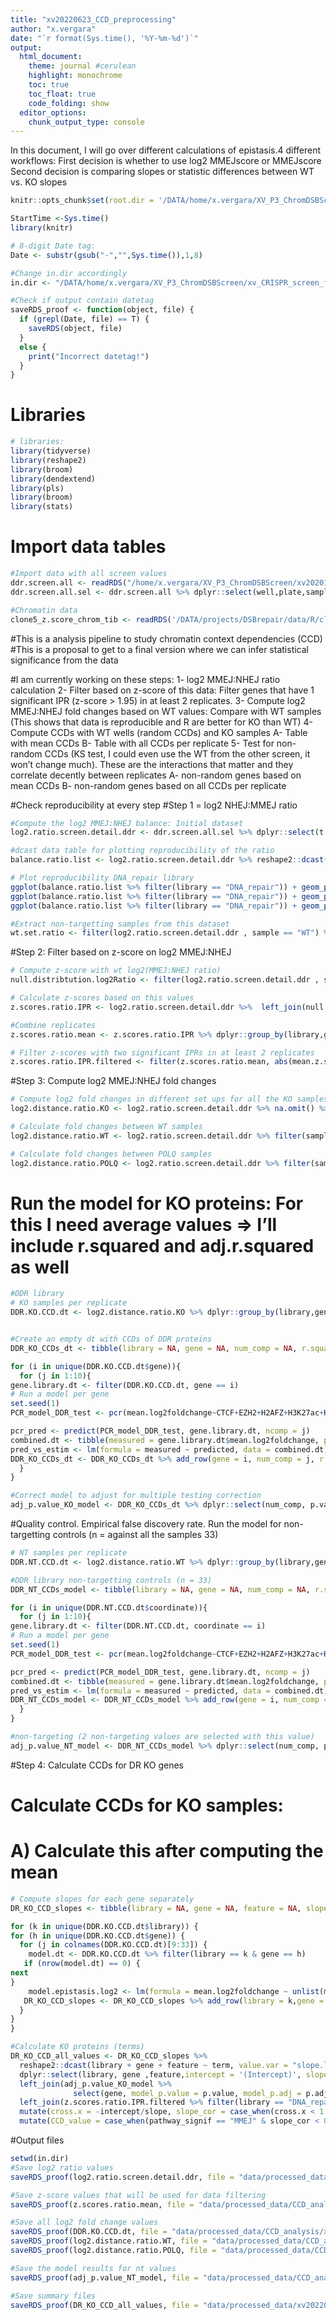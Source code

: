 ```yaml
---
title: "xv20220623_CCD_preprocessing"
author: "x.vergara"
date: "`r format(Sys.time(), '%Y-%m-%d')`"
output:
  html_document:
    theme: journal #cerulean
    highlight: monochrome
    toc: true
    toc_float: true
    code_folding: show
  editor_options:
    chunk_output_type: console
---
```


In this document, I will go over different calculations of epistasis.4 different workflows:
First decision is whether to use log2 MMEJscore or MMEJscore
Second decision is comparing slopes or statistic differences between WT vs. KO slopes

```r
knitr::opts_chunk$set(root.dir = '/DATA/home/x.vergara/XV_P3_ChromDSBScreen/xv_CRISPR_screen_figures/rmarkdown/xv20210920_paper_scripts/short_version/knit_html/')

StartTime <-Sys.time()
library(knitr)

# 8-digit Date tag:
Date <- substr(gsub("-","",Sys.time()),1,8)

#Change in.dir accordingly
in.dir <- "/DATA/home/x.vergara/XV_P3_ChromDSBScreen/xv_CRISPR_screen_figures/"

#Check if output contain datetag
saveRDS_proof <- function(object, file) {
  if (grepl(Date, file) == T) {
    saveRDS(object, file)
  }
  else {
    print("Incorrect datetag!")
  }
}
```

# Libraries
```r
# libraries:
library(tidyverse)
library(reshape2)
library(broom)
library(dendextend)
library(pls)
library(broom)
library(stats)
```

# Import data tables
```r
#Import data with all screen values
ddr.screen.all <- readRDS("/home/x.vergara/XV_P3_ChromDSBScreen/xv20201204_agm_ddr_screen/data/xv20220110_screen_ddr_all_computations.rds")
ddr.screen.all.sel <- ddr.screen.all %>% dplyr::select(well,plate,sample,gene,barcode,NHEJMMEJratio,MMEJscore, b.rep = bio.rep,t.rep = FinRep, freqCut) %>% mutate(MMEJNHEJratio = 1/NHEJMMEJratio, library = "DNA_repair")

#Chromatin data
clone5_z.score_chrom_tib <- readRDS('/DATA/projects/DSBrepair/data/R/cl20201026_ChIP_zscore_selection.RDS')

```

#This is a analysis pipeline to study chromatin context dependencies (CCD)
#This is a proposal to get to a final version where we can infer statistical significance from the data

#I am currently working on these steps:
  1- log2 MMEJ:NHEJ ratio calculation
  2- Filter based on z-score of this data: Filter genes that have 1 significant IPR (z-score > 1.95) in at least 2 replicates.
  3- Compute log2 MMEJ:NHEJ fold changes based on WT values: Compare with WT samples (This shows that data is reproducible and R are better for KO than WT)
  4- Compute CCDs with WT wells (random CCDs) and KO samples
    A- Table with mean CCDs
    B- Table with all CCDs per replicate
  5- Test for non-random CCDs (KS test, I could even use the WT from the other screen, it won't change much). These are the interactions that matter and they correlate decently between replicates
    A- non-random genes based on mean CCDs
    B- non-random genes based on all CCDs per replicate
  

#Check reproducibility at every step
#Step 1 = log2 NHEJ:MMEJ ratio
```r
#Compute the log2 MMEJ:NHEJ balance: Initial dataset
log2.ratio.screen.detail.ddr <- ddr.screen.all.sel %>% dplyr::select(t.rep, MMEJNHEJratio,library, gene,barcode,sample,well,plate) %>% mutate(log2ratio = log2(MMEJNHEJratio))

#dcast data table for plotting reproducibility of the ratio
balance.ratio.list <- log2.ratio.screen.detail.ddr %>% reshape2::dcast(gene + library + barcode + sample + well + plate ~ t.rep, value.var = "log2ratio")

# Plot reproducibility DNA_repair library
ggplot(balance.ratio.list %>% filter(library == "DNA_repair")) + geom_point(aes(R1,R4)) + xlab("R1 (log2 MMEJ:NHEJ balance))") + ylab("R4 (log2 MMEJ:NHEJ balance)") + geom_abline() + theme_bw() + geom_density2d(aes(R1,R4))
ggplot(balance.ratio.list %>% filter(library == "DNA_repair")) + geom_point(aes(R4,R5)) + xlab("R4 (log2 MMEJ:NHEJ balance))") + ylab("R5 (log2 MMEJ:NHEJ balance)") + geom_abline() + theme_bw()  + geom_density2d(aes(R4,R5))
ggplot(balance.ratio.list %>% filter(library == "DNA_repair")) + geom_point(aes(R1,R5)) + xlab("R1 (log2 MMEJ:NHEJ balance))") + ylab("R5 (log2 MMEJ:NHEJ balance)") + geom_abline() + theme_bw()  + geom_density2d(aes(R1,R5))

#Extract non-targetting samples from this dataset
wt.set.ratio <- filter(log2.ratio.screen.detail.ddr , sample == "WT") %>% dplyr::group_by(barcode, t.rep,library) %>% dplyr::summarise(wt.log2ratio = mean(log2ratio, na.rm = T))
```

#Step 2: Filter based on z-score on log2 MMEJ:NHEJ
```r
# Compute z-score with wt log2(MMEJ:NHEJ ratio)
null.distribtution.log2Ratio <- filter(log2.ratio.screen.detail.ddr , sample == "WT") %>% dplyr::group_by(barcode,library) %>% dplyr::summarise(wt.log2ratio = mean(log2ratio, na.rm = T), sd.wt.log2ratio = sd(log2ratio, na.rm = T))

# Calculate z-scores based on this values
z.scores.ratio.IPR <- log2.ratio.screen.detail.ddr %>%  left_join(null.distribtution.log2Ratio) %>% na.omit() %>% mutate(z.score.log2ratio = (log2ratio - wt.log2ratio)/sd.wt.log2ratio) %>% select(t.rep, library, gene, barcode,z.score.log2ratio,sample, well,plate)

#Combine replicates
z.scores.ratio.mean <- z.scores.ratio.IPR %>% dplyr::group_by(library,gene,barcode,sample,well,plate) %>% dplyr::summarise(mean.z.score.IPR = sum(z.score.log2ratio, na.rm = T)/sqrt(n()), count = n())

# Filter z-scores with two significant IPRs in at least 2 replicates
z.scores.ratio.IPR.filtered <- filter(z.scores.ratio.mean, abs(mean.z.score.IPR) > 1.95 & count > 1) %>% dplyr::group_by(gene,library, sample,well,plate) %>% dplyr::summarise(MMEJ_signif = sum(mean.z.score.IPR < -1.95), NHEJ_signif = sum(mean.z.score.IPR > 1.95)) %>% filter(MMEJ_signif >= 1 | NHEJ_signif >= 1) %>% mutate(pathway_signif = case_when(MMEJ_signif == 0 ~ "NHEJ", NHEJ_signif == 0 ~ "MMEJ", T ~ "both"))

```
#Step 3: Compute log2 MMEJ:NHEJ fold changes
```r
# Compute log2 fold changes in different set ups for all the KO samples
log2.distance.ratio.KO <- log2.ratio.screen.detail.ddr %>% na.omit() %>% filter(sample == "KO") %>% left_join(wt.set.ratio, by = c("t.rep", "library", "barcode")) %>% mutate(log2.foldchange = log2ratio - wt.log2ratio) 

# Calculate fold changes between WT samples
log2.distance.ratio.WT <- log2.ratio.screen.detail.ddr %>% filter(sample == "WT") %>% left_join(wt.set.ratio, by = c("t.rep", "library", "barcode")) %>% mutate(log2.foldchange = log2ratio - wt.log2ratio) 

# Calculate fold changes between POLQ samples
log2.distance.ratio.POLQ <- log2.ratio.screen.detail.ddr %>% filter(sample == "POLQ") %>% left_join(wt.set.ratio, by = c("t.rep", "library", "barcode")) %>% mutate(log2.foldchange = log2ratio - wt.log2ratio)
```

# Run the model for KO proteins: For this I need average values => I'll include r.squared and adj.r.squared as well
```r
#DDR library
# KO samples per replicate
DDR.KO.CCD.dt <- log2.distance.ratio.KO %>% dplyr::group_by(library,gene,well,plate,barcode) %>% dplyr::summarise(mean.log2foldchange = mean(log2.foldchange,na.rm = T)) %>% left_join(clone5_z.score_chrom_tib, by = c("barcode" = "ID")) %>% left_join(z.scores.ratio.IPR.filtered) %>% na.omit()


#Create an empty dt with CCDs of DDR proteins
DDR_KO_CCDs_dt <- tibble(library = NA, gene = NA, num_comp = NA, r.squared = NA, adj.r.squared = NA,p.value = NA)

for (i in unique(DDR.KO.CCD.dt$gene)){
  for (j in 1:10){
gene.library.dt <- filter(DDR.KO.CCD.dt, gene == i)
# Run a model per gene
set.seed(1)
PCR_model_DDR_test <- pcr(mean.log2foldchange~CTCF+EZH2+H2AFZ+H3K27ac+H3K27me3+H3K36me3+H3K4me1+H3K4me2+H3K4me3+H3K79me2+H3K9me2+H3K9me3+H4K5acK8ac+HDAC1+HDAC2+HDAC3+POL2+POL2AS2+SMC3+LMNB1+Dam+DNAse+m5C+late_replicating+TTseq, data=gene.library.dt , validation="CV")

pcr_pred <- predict(PCR_model_DDR_test, gene.library.dt, ncomp = j)
combined.dt <- tibble(measured = gene.library.dt$mean.log2foldchange, predicted = as.numeric(pcr_pred))
pred_vs_estim <- lm(formula = measured ~ predicted, data = combined.dt) %>% glance()
DDR_KO_CCDs_dt <- DDR_KO_CCDs_dt %>% add_row(gene = i, num_comp = j, r.squared = pred_vs_estim %>% pull(r.squared), adj.r.squared = pred_vs_estim %>% pull(adj.r.squared), p.value = pred_vs_estim %>% pull(p.value))
  }
}

#Correct model to adjust for multiple testing correction
adj_p.value_KO_model <- DDR_KO_CCDs_dt %>% dplyr::select(num_comp, p.value, gene) %>% mutate(sample = "ko") %>% filter(num_comp == 3) %>% mutate(p.adj = p.adjust(p.value, method = "BH")) %>% select(gene,p.value,p.adj, sample)
```

#Quality control. Empirical false discovery rate. Run the model for non-targetting controls (n = against all the samples 33)
```r
# NT samples per replicate
DDR.NT.CCD.dt <- log2.distance.ratio.WT %>% dplyr::group_by(library,gene,well,plate,barcode) %>% dplyr::summarise(mean.log2foldchange = mean(log2.foldchange,na.rm = T))%>% mutate(coordinate = paste0(plate,"_",well)) %>% left_join(clone5_z.score_chrom_tib, by = c("barcode" = "ID"))

#DDR library non-targetting controls (n = 33)
DDR_NT_CCDs_model <- tibble(library = NA, gene = NA, num_comp = NA, r.squared = NA, adj.r.squared = NA,p.value = NA)

for (i in unique(DDR.NT.CCD.dt$coordinate)){
  for (j in 1:10){
gene.library.dt <- filter(DDR.NT.CCD.dt, coordinate == i)
# Run a model per gene
set.seed(1)
PCR_model_DDR_test <- pcr(mean.log2foldchange~CTCF+EZH2+H2AFZ+H3K27ac+H3K27me3+H3K36me3+H3K4me1+H3K4me2+H3K4me3+H3K79me2+H3K9me2+H3K9me3+H4K5acK8ac+HDAC1+HDAC2+HDAC3+POL2+POL2AS2+SMC3+LMNB1+Dam+DNAse+m5C+late_replicating+TTseq, data=gene.library.dt , validation="CV")

pcr_pred <- predict(PCR_model_DDR_test, gene.library.dt, ncomp = j)
combined.dt <- tibble(measured = gene.library.dt$mean.log2foldchange, predicted = as.numeric(pcr_pred))
pred_vs_estim <- lm(formula = measured ~ predicted, data = combined.dt) %>% glance()
DDR_NT_CCDs_model <- DDR_NT_CCDs_model %>% add_row(gene = i, num_comp = j, r.squared = pred_vs_estim %>% pull(r.squared), adj.r.squared = pred_vs_estim %>% pull(adj.r.squared), p.value = pred_vs_estim %>% pull(p.value))
  }
}

#non-targeting (2 non-targeting values are selected with this value)
adj_p.value_NT_model <- DDR_NT_CCDs_model %>% dplyr::select(num_comp, p.value, gene) %>% mutate(sample = "nt") %>% filter(num_comp == 3) %>% mutate(p.adj = p.adjust(p.value, method = "BH")) %>% select(gene,p.value,p.adj, sample)
```

#Step 4: Calculate CCDs for DR KO genes

# Calculate CCDs for KO samples: 
# A) Calculate this after computing the mean
```r
# Compute slopes for each gene separately
DR_KO_CCD_slopes <- tibble(library = NA, gene = NA, feature = NA, slope.log2 = NA, term = NA,p.value = NA)

for (k in unique(DDR.KO.CCD.dt$library)) {
for (h in unique(DDR.KO.CCD.dt$gene)) {
  for (j in colnames(DDR.KO.CCD.dt)[9:33]) {
    model.dt <- DDR.KO.CCD.dt %>% filter(library == k & gene == h)
   if (nrow(model.dt) == 0) {
next
}
    model.epistasis.log2 <- lm(formula = mean.log2foldchange ~ unlist(model.dt[j]), data = model.dt) %>% tidy()
   DR_KO_CCD_slopes <- DR_KO_CCD_slopes %>% add_row(library = k,gene = h, feature = j, slope.log2 = model.epistasis.log2 %>% pull(estimate), term = model.epistasis.log2 %>% pull(term), p.value = model.epistasis.log2 %>% pull(p.value))
  }
}
}

#Calculate KO proteins (terms)
DR_KO_CCD_all_values <- DR_KO_CCD_slopes %>% 
  reshape2::dcast(library + gene + feature ~ term, value.var = "slope.log2") %>% 
  dplyr::select(library, gene ,feature,intercept = '(Intercept)', slope = 'unlist(model.dt[j])') %>% 
  left_join(adj_p.value_KO_model %>% 
              select(gene, model_p.value = p.value, model_p.adj = p.adj)) %>% 
  left_join(z.scores.ratio.IPR.filtered %>% filter(library == "DNA_repair")) %>% 
  mutate(cross.x = -intercept/slope, slope_cor = case_when(cross.x < 1 ~ slope, cross.x > 1 ~ 0)) %>% 
  mutate(CCD_value = case_when(pathway_signif == "MMEJ" & slope_cor < 0 ~ slope_cor, pathway_signif == "MMEJ" & slope_cor > 0 ~ 0, pathway_signif == "NHEJ" & slope > 0 ~ slope_cor, pathway_signif == "NHEJ" & slope < 0 ~ 0, T ~ slope_cor))

```

#Output files
```r
setwd(in.dir)
#Save log2 ratio values
saveRDS_proof(log2.ratio.screen.detail.ddr, file = "data/processed_data/CCD_analysis/xv20220624_log2_MMEJ_NHEJ_ratios.rds")

#Save z-score values that will be used for data filtering
saveRDS_proof(z.scores.ratio.mean, file = "data/processed_data/CCD_analysis/xv20220624_z_scores_IPR_log2.rds")

#Save all log2 fold change values
saveRDS_proof(DDR.KO.CCD.dt, file = "data/processed_data/CCD_analysis/xv20220627_fold_change_ratio_KO.rds") #Will be used for Figure 1B, 2B and 2C
saveRDS_proof(log2.distance.ratio.WT, file = "data/processed_data/CCD_analysis/xv20220624_fold_change_ratio_WT.rds")
saveRDS_proof(log2.distance.ratio.POLQ, file = "data/processed_data/CCD_analysis/xv20220624_fold_change_ratio_POLQ.rds")

#Save the model results for nt values
saveRDS_proof(adj_p.value_NT_model, file = "data/processed_data/CCD_analysis/xv20220624_CCD_model_values_NT.rds")

#Save summary files
saveRDS_proof(DR_KO_CCD_all_values, file = "data/processed_data/xv20220624_DR_KO_CCD_summary.rds") #This is the data frame that will be mainly used to generate all the figures

```

